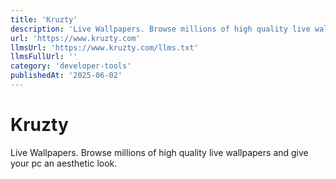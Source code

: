 ```yaml
---
title: 'Kruzty'
description: 'Live Wallpapers. Browse millions of high quality live wallpapers and give your pc an aesthetic look.'
url: 'https://www.kruzty.com'
llmsUrl: 'https://www.kruzty.com/llms.txt'
llmsFullUrl: ''
category: 'developer-tools'
publishedAt: '2025-06-02'
---
```


# Kruzty

Live Wallpapers. Browse millions of high quality live wallpapers and give your pc an aesthetic look.

